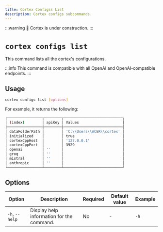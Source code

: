 ```yaml
---
title: Cortex Configss List
description: Cortex configs subcommands.
---
```


:::warning
🚧 Cortex is under construction.
:::

# `cortex configs list`

This command lists all the cortex's configurations.

:::info
This command is compatible with all OpenAI and OpenAI-compatible endpoints.
:::

## Usage

```bash
cortex configs list [options]
```
For example, it returns the following:
```bash
┌────────────────┬────────┬───────────────────────────┐
│ (index)        │ apiKey │ Values                    │
├────────────────┼────────┼───────────────────────────┤
│ dataFolderPath │        │ 'C:\\Users\\ACER\\cortex' │
│ initialized    │        │ true                      │
│ cortexCppHost  │        │ '127.0.0.1'               │
│ cortexCppPort  │        │ 3929                      │
│ openai         │ ''     │                           │
│ groq           │ ''     │                           │
│ mistral        │ ''     │                           │
│ anthropic      │ ''     │                           │
└────────────────┴────────┴───────────────────────────┘

```
## Options

| Option                    | Description                                        | Required | Default value | Example              |
|---------------------------|----------------------------------------------------|----------|---------------|----------------------|
| `-h`, `--help`            | Display help information for the command.                          | No       | -             | `-h`             |


